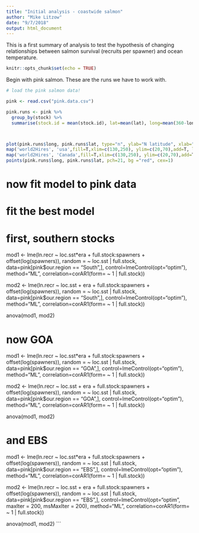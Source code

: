 ```yaml
---
title: "Initial analysis - coastwide salmon"
author: "Mike Litzow"
date: "9/7/2018"
output: html_document
---
```


This is a first summary of analysis to test the hypothesis of changing relationships between salmon survival (recruits per spawner) and ocean temperature.
```r
knitr::opts_chunk$set(echo = TRUE)
```

Begin with pink salmon. These are the runs we have to work with.
```r
# load the pink salmon data!

pink <- read.csv("pink.data.csv") 

pink.runs <- pink %>%
  group_by(stock) %>%
  summarise(stock.id = mean(stock.id), lat=mean(lat), long=mean(360-long))



plot(pink.runs$long, pink.runs$lat, type="n", ylab="N latitude", xlab="E longitude")
map('world2Hires', 'usa',fill=T,xlim=c(130,250), ylim=c(20,70),add=T, lwd=0.5, col="lightyellow3")
map('world2Hires', 'Canada',fill=T,xlim=c(130,250), ylim=c(20,70),add=T, lwd=0.5, col="lightyellow3")
points(pink.runs$long, pink.runs$lat, pch=21, bg ="red", cex=1)

```
# now fit model to pink data

# fit the best model 
# first, southern stocks
mod1 <- lme(ln.recr ~ loc.sst*era + full.stock:spawners + offset(log(spawners)), random = ~ loc.sst | full.stock, data=pink[pink$our.region == "South",], control=lmeControl(opt="optim"), method="ML", correlation=corAR1(form= ~ 1 | full.stock))

mod2 <- lme(ln.recr ~ loc.sst + era + full.stock:spawners + offset(log(spawners)), random = ~ loc.sst | full.stock, data=pink[pink$our.region == "South",], control=lmeControl(opt="optim"), method="ML", correlation=corAR1(form= ~ 1 | full.stock))

anova(mod1, mod2)

# now GOA
mod1 <- lme(ln.recr ~ loc.sst*era + full.stock:spawners + offset(log(spawners)), random = ~ loc.sst | full.stock, data=pink[pink$our.region == "GOA",], control=lmeControl(opt="optim"), method="ML", correlation=corAR1(form= ~ 1 | full.stock))

mod2 <- lme(ln.recr ~ loc.sst + era + full.stock:spawners + offset(log(spawners)), random = ~ loc.sst | full.stock, data=pink[pink$our.region == "GOA",], control=lmeControl(opt="optim"), method="ML", correlation=corAR1(form= ~ 1 | full.stock))

anova(mod1, mod2)

# and EBS
mod1 <- lme(ln.recr ~ loc.sst*era + full.stock:spawners + offset(log(spawners)), random = ~ loc.sst | full.stock, data=pink[pink$our.region == "EBS",], control=lmeControl(opt="optim"), method="ML", correlation=corAR1(form= ~ 1 | full.stock))

mod2 <- lme(ln.recr ~ loc.sst + era + full.stock:spawners + offset(log(spawners)), random = ~ loc.sst | full.stock, data=pink[pink$our.region == "EBS",], control=lmeControl(opt="optim", maxIter = 200, msMaxIter = 200), method="ML", correlation=corAR1(form= ~ 1 | full.stock))

anova(mod1, mod2)
```

